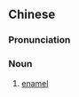 {{also|烫瓷}}
==Chinese==
{{zh-forms|s=烫瓷|alt=搪瓷}}

===Pronunciation===
{{zh-pron
|mn=qz:thǹg-hûi
|cat=n
}}

===Noun===
{{zh-noun}}

# {{lb|zh|Quanzhou|_|Min Nan}} [[enamel]]